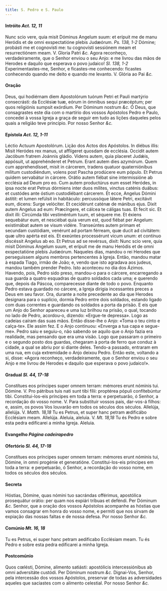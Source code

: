 ```yaml
---
title: S. Pedro e S. Paulo
---
```


#### Intróito <em>Act. 12, 11</em>

<div class="grid grid-cols-2 gap-5">
  <span class="text-justify">
    Nunc scio vere, quia misit Dóminus Angelum suum: et erípuit me de manu
    Heródis et de omni exspectatióne plebis Judæórum. <em>Ps. 138, 1-2</em>
    Dómine; probásti me et cognovísti me: tu cognovísti sessiónem meam et resurrectiónem
    meam. V. Gloria Patri <em>&c.</em>
  </span>
  <span class="text-justify">
    Agora reconheço, verdadeiramente, que o Senhor enviou o seu Anjo: e me
    livrou das mãos de Herodes e daquilo que esperava o povo judaico!
    <em>Sl. 138, 1-2</em> Experimentastes-me, Senhor, e ficastes-me conhecendo: ficastes
    conhecendo quando me deito e quando me levanto. V. Glória ao Pai
    <em>&c.</em>
  </span>
</div>

#### Oração

<div class="grid grid-cols-2 gap-5">
  <span class="text-justify">
    Deus, qui hodiérnam diem Apostolórum tuórum Petri et Pauli martýrio
    consecrásti: da Ecclésiæ tuæ, eórum in ómnibus sequi præcéptum; per quos
    religiónis sumpsit exórdium. Per Dóminum nostrum <em>&c.</em>
  </span>
  <span class="text-justify">
    Ó Deus, que consagrastes este dia com o martírio dos vossos Apóstolos Pedro
    e Paulo, concedei à vossa Igreja a graça de seguir em tudo as lições
    daqueles pelos quais a religião teve princípio. Por nosso Senhor
    <em>&c.</em>
  </span>
</div>

#### Epístola <em>Act. 12, 1-11</em>

<div class="grid grid-cols-2 gap-5">
  <span class="text-justify">Léctio Actuum Apostolórum.</span>
  <span class="text-justify">Lição dos Actos dos Apóstolos.</span>
  <span class="text-justify">
    In diébus illis: Misit Heródes rex manus, ut afflígeret quosdam de ecclésia.
    Occidit autem Jacóbum fratrem Joánnis gládio. Videns autem, quia placeret
    Judǽis, appósuit, ut apprehénderet et Petrum. Erant autem dies azymórum.
    Quem cum apprehendísset, misit in cárcerem, tradens quatuor quaterniónibus
    mílitum custodiéndum, volens post Pascha prodúcere eum pópulo. Et Petrus
    quidem servabátur in cárcere. Orátio autem fiébat sine intermissióne ab
    ecclésia ad Deum pro eo. Cum autem productúrus eum esset Heródes, in ipsa
    nocte erat Petrus dórmiens inter duos mílites, vinctus caténis duábus: et
    custódes ante óstium custodiébant cárcerem. Et ecce, Angelus Dómini ástitit:
    et lumen refúlsit in habitáculo: percussóque látere Petri, excitávit eum,
    dicens: Surge velóciter. Et cecidérunt caténæ de mánibus ejus. Dixit autem
    Angelus ad eum: Præcíngere, et cálcea te cáligas tuas. Et fecit sic. Et
    dixit illi: Circúmda tibi vestiméntum tuum, et séquere me. Et éxiens
    sequebátur eum, et nesciébat quia verum est, quod fiébat per Angelum:
    existimábat autem se visum vidére. Transeúntes autem primam et secundam
    custódiam, venérunt ad portam férream, quæ ducit ad civitátem: quæ ultro
    apérta est eis. Et exeúntes processérunt vicum unum: et contínuo discéssit
    Angelus ab eo. Et Petrus ad se revérsus, dixit: Nunc scio vere, quia misit
    Dóminus Angelum suum, et erípuit me de manu Heródis et de omni exspectatióne
    plebis Judæórum.
  </span>
  <span class="text-justify">
    Naqueles dias, mandou o rei Herodes que perseguissem alguns membros
    pertencentes à Igreja. Então, mandou matar à espada Tiago, irmão de João; e,
    vendo que isto agradava aos judeus, mandou também prender Pedro. Isto
    aconteceu no dia dos Ázimos. Havendo, pois, Pedro sido preso, mandou-o para
    o cárcere, encarregando a sua guarda a quatro esquadras de quatro soldados
    cada uma; e querendo que, depois da Páscoa, comparecesse diante de todo o
    povo. Enquanto Pedro estava guardado no cárcere, a Igreja dirigia
    incessantes preces a Deus em seu favor. Ora, durante a noite precedente ao
    dia que Herodes designara para o suplício, dormia Pedro entre dois soldados,
    estando ligado com duas correntes e guardando os soldados a porta da prisão.
    E eis que um Anjo do Senhor apareceu e uma luz brilhou na prisão, o qual,
    tocando no lado de Pedro, acordou-o, dizendo: «Ergue-te depressa». Logo as
    cadeias caíram das suas mãos. Então disse-lhe o Anjo: «Toma o teu cinto e
    calça-te». Ele assim fez. E o Anjo continuou: «Enverga a tua capa e
    segue-me». Pedro saiu e seguiu-o, não sabendo se aquilo que o Anjo fazia era
    realidade, mas pensando que era uma visão. Logo que passaram o primeiro e o
    segundo posto dos guardas, chegaram à porta de ferro que conduz à cidade, a
    qual se abriu por si diante deles. Tendo-a passado, entraram em uma rua, em
    cuja extremidade o Anjo deixou Pedro. Então este, voltando a si, disse:
    «Agora reconheço, verdadeiramente, que o Senhor enviou o seu Anjo e me
    livrou de Herodes e daquilo que esperava o povo judaico!».
  </span>
</div>

#### Gradual <em>Sl. 44, 17-18</em>

<div class="grid grid-cols-2 gap-5">
  <span class="text-justify">
    Constítues eos príncipes super omnem terram: mémores erunt nóminis tui.
    Dómine. V. Pro pátribus tuis nati sunt tibi fílii: proptérea pópuli
    confítebúntur tibi.
  </span>
  <span class="text-justify">
    Constitui-los-eis príncipes em toda a terra: e perpetuarão, ó Senhor, a
    recordação do vosso nome. V. Para substituir vossos pais, dar-vos-á filhos:
    e, assim, os povos Vos louvarão em todos os séculos dos séculos.
  </span>
  <span class="text-justify">
    Allelúja, allelúja. V. <em>Matth. 18,18</em> Tu es Petrus, et super hanc
    petram ædificábo Ecclésiam meam. Allelúja.
  </span>
  <span class="text-justify">
    Aleluia, aleluia. V. <em>Mt. 18,18</em> Tu és Pedro e sobre esta pedra
    edificarei a minha Igreja. Aleluia.
  </span>
</div>

#### Evangelho <em>Página cadeirapedro</em>

#### Ofertório <em>Sl. 44, 17-18</em>

<div class="grid grid-cols-2 gap-5">
  <span class="text-justify">
    Constítues eos príncipes super omnem terram: mémores erunt nóminis tui,
    Dómine, in omni progénie et generatióne.
  </span>
  <span class="text-justify">
    Constitui-los-eis príncipes em toda a terra: e perpetuarão, ó Senhor, a
    recordação do vosso nome, em todos os séculos dos séculos.
  </span>
</div>

#### Secreta

<div class="grid grid-cols-2 gap-5">
  <span class="text-justify">
    Hóstias, Dómine, quas nómini tuo sacrándas offérimus, apostólica prosequátur
    orátio: per quam nos expiári tríbuas et deféndi. Per Dóminum <em>&c.</em>
  </span>
  <span class="text-justify">
    Senhor, que a oração dos vossos Apóstolos acompanhe as hóstias que vamos
    consagrar em honra do vosso nome, e permiti que nos sirvam de expiação das
    nossas faltas e de nossa defesa. Por nosso Senhor <em>&c.</em>
  </span>
</div>

#### Comúnio <em>Mt. 16, 18</em>

<div class="grid grid-cols-2 gap-5">
  <span class="text-justify">
    Tu es Petrus, ei super hanc petram aedificabo Ecclésiam meam.
  </span>
  <span class="text-justify">
    Tu és Pedro e sobre esta pedra edificarei a minha Igreja.
  </span>
</div>

#### Postcomúnio

<div class="grid grid-cols-2 gap-5">
  <span class="text-justify">
    Quos cœlésti, Dómine, alimento satiásti: apostólicis intercessiónibus ab
    omni adversitáte custódi. Per Dóminum nostrum <em>&c.</em>
  </span>
  <span class="text-justify">
    Dignai-Vos, Senhor, pela intercessão dos vossos Apóstolos, preservar de
    todas as adversidades aqueles que saciastes com o alimento celestial. Por
    nosso Senhor <em>&c.</em>
  </span>
</div>
